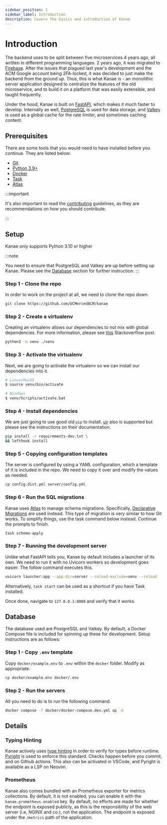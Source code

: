 ```yaml
---
sidebar_position: 1
sidebar_label: Introduction
description: Covers the basics and introduction of Kanae
---
```



# Introduction

The backend uses to be split between five microservices 4 years ago, all written in different programming languages.
2 years ago, it was migrated to [Firebase](https://firebase.google.com/). After the issues that plagued last year's development
and the ACM Google account being 2FA-locked, it was decided to just make the backend from the ground up. Thus, this is what
Kanae is - an monolithic server application designed to centralize the features of the old microservice, and to build it on
a platform that was easily extensible, and taught frequently.

Under the hood, Kanae is built on [FastAPI](https://fastapi.tiangolo.com/), which makes it much faster to develop. Internally as well,
[PostgreSQL](https://www.postgresql.org/) is used for data storage, and [Valkey](https://valkey.io/) is used as a global cache for the rate limiter, and sometimes caching content.

## Prerequisites

There are some tools that you would need to have installed before you continue. They are listed below:

- [Git](https://git-scm.com/)
- [Python 3.9+](https://www.python.org/)
- [Docker](https://www.docker.com/)
- [Task](https://taskfile.dev/)
- [Atlas](https://atlasgo.io/)

:::important

It's also important to read the [contributing](https://github.com/UCMercedACM/kanae/blob/main/.github/CONTRIBUTING.md) guidelines, as they are recommendations on how you should contribute.

:::

## Setup

Kanae only supports Python 3.10 or higher

:::note

You need to ensure that PostgreSQL and Valkey are up before setting up Kanae. Please see the [Database](#database) section for further instruction.
:::

### Step 1 - Clone the repo

In order to work on the project at all, we need to clone the repo down.

```bash
git clone https://github.com/UCMercedACM/kanae
```

### Step 2 - Create a virtualenv

Creating an virtualenv allows our dependencies to not mix with global dependencies.
For more information, please see [this](https://stackoverflow.com/a/41972262) Stackoverflow post.

```bash
python3 -m venv ./venv
```

### Step 3 - Activate the virtualenv

Next, we are going to activate the virtualenv so we can install our dependencies into it.

```bash
# Linux/MacOS
$ source venv/bin/activate

# Windows
$ venv/Scripts/activate.bat
```

### Step 4 - Install dependencies

We are just going to use good old `pip` to install.
[uv](https://github.com/astral-sh/uv) also is supported but please see the instructions on their documentation.

```bash
pip install -r requirements-dev.txt \
&& lefthook install
```

### Step 5 - Copying configuration templates

The server is configured by using a YAML configuration, which a template of it is included in the repo.
We need to copy it over and modify the values as needed.

```bash
cp config.dist.yml server/config.yml
```

### Step 6 - Run the SQL migrations

Kanae uses [Atlas](https://atlasgo.io/) to manage schema migrations. Specifically, [Declarative Migrations](https://atlasgo.io/getting-started#declarative-migrations)
are used instead. This type of migration is very similar to how Git works. To simplify things, use the task command below instead. Continue the prompts to finish.

```bash
task schema-apply
```

### Step 7 - Running the development server

Unlike what FastAPI tells you, Kanae by default includes a launcher of its own. We need to run it with no Uvicorn workers
so development goes easier. The follow command executes this.

```bash
uvicorn launcher:app --app-dir=server --reload-exclude=venv --reload
```

Alternatively, ``task start`` can be used as a shortcut if you have Task installed.

Once done, navigate to `127.0.0.1:8000` and verify that it works.

## Database

The database used are PostgreSQL and Valkey. By default, a Docker Compose file is included for spinning up these for development.
Setup instructions are as follows:

### Step 1 - Copy `.env` template

Copy `docker/example.env` to `.env` within the `docker` folder. Modify as appropriate.

```bash
cp docker/example.env docker/.env
```

### Step 2 - Run the servers

All you need to do is to run the following command.

```bash
docker compose -f docker/docker-compose.dev.yml up -d
```

## Details

### Typing Hinting

Kanae actively uses [type hinting](https://docs.python.org/3/library/typing.html) in order to verify for types before runtime.
[Pyright](https://github.com/microsoft/pyright) is used to enforce this standard. Checks happen before you commit, and on Github actions.
This also can be activated in VSCode, and Pyright is available as a LSP on Neovim.

### Prometheus

Kanae also comes bundled with an Prometheus exporter for metrics collections. By default, it is not enabled, you can enable it with the `kanae.prometheus.enabled` key. By default, no efforts are made for whether the endpoint is exposed publicly, as this is the responsibility of the web server (i.e, NGINX and co.), not the application. The endpoint is exposed under the `/metrics` path of the application.
